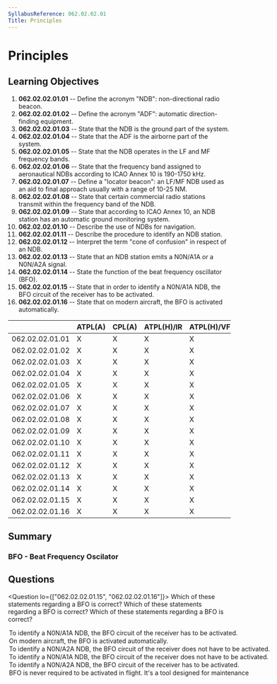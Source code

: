 ```yaml
---
SyllabusReference: 062.02.02.01
Title: Principles
---
```


# Principles

## Learning Objectives

1. **062.02.02.01.01** -- Define the acronym "NDB": non-directional radio
   beacon.
2. **062.02.02.01.02** -- Define the acronym "ADF": automatic direction-finding
   equipment.
3. **062.02.02.01.03** -- State that the NDB is the ground part of the system.
4. **062.02.02.01.04** -- State that the ADF is the airborne part of the system.
5. **062.02.02.01.05** -- State that the NDB operates in the LF and MF frequency
   bands.
6. **062.02.02.01.06** -- State that the frequency band assigned to aeronautical
   NDBs according to ICAO Annex 10 is 190-1750 kHz.
7. **062.02.02.01.07** -- Define a "locator beacon": an LF/MF NDB used as an aid
   to final approach usually with a range of 10-25 NM.
8. **062.02.02.01.08** -- State that certain commercial radio stations transmit
   within the frequency band of the NDB.
9. **062.02.02.01.09** -- State that according to ICAO Annex 10, an NDB station
   has an automatic ground monitoring system.
10. **062.02.02.01.10** -- Describe the use of NDBs for navigation.
11. **062.02.02.01.11** -- Describe the procedure to identify an NDB station.
12. **062.02.02.01.12** -- Interpret the term "cone of confusion" in respect of
    an NDB.
13. **062.02.02.01.13** -- State that an NDB station emits a N0N/A1A or a
    N0N/A2A signal.
14. **062.02.02.01.14** -- State the function of the beat frequency oscillator
    (BFO).
15. **062.02.02.01.15** -- State that in order to identify a N0N/A1A NDB, the
    BFO circuit of the receiver has to be activated.
16. **062.02.02.01.16** -- State that on modern aircraft, the BFO is activated
    automatically.

|                 | ATPL(A) | CPL(A) | ATPL(H)/IR | ATPL(H)/VFR | CPL(H) | IR  | CBIR(A) |
| --------------- | ------- | ------ | ---------- | ----------- | ------ | --- | ------- |
| 062.02.02.01.01 | X       | X      | X          | X           | X      | X   | X       |
| 062.02.02.01.02 | X       | X      | X          | X           | X      | X   | X       |
| 062.02.02.01.03 | X       | X      | X          | X           | X      | X   | X       |
| 062.02.02.01.04 | X       | X      | X          | X           | X      | X   | X       |
| 062.02.02.01.05 | X       | X      | X          | X           | X      | X   | X       |
| 062.02.02.01.06 | X       | X      | X          | X           | X      | X   | X       |
| 062.02.02.01.07 | X       | X      | X          | X           | X      | X   | X       |
| 062.02.02.01.08 | X       | X      | X          | X           | X      | X   | X       |
| 062.02.02.01.09 | X       | X      | X          | X           | X      | X   | X       |
| 062.02.02.01.10 | X       | X      | X          | X           | X      | X   | X       |
| 062.02.02.01.11 | X       | X      | X          | X           | X      | X   | X       |
| 062.02.02.01.12 | X       | X      | X          | X           | X      | X   | X       |
| 062.02.02.01.13 | X       | X      | X          | X           | X      | X   | X       |
| 062.02.02.01.14 | X       | X      | X          | X           | X      | X   | X       |
| 062.02.02.01.15 | X       | X      | X          | X           | X      | X   | X       |
| 062.02.02.01.16 | X       | X      | X          | X           | X      | X   | X       |

## Summary

### BFO - Beat Frequency Oscilator

## Questions

<Question lo={["062.02.02.01.15", "062.02.02.01.16"]}>
  <Text variant="oneCorrect">
    Which of these statements regarding a BFO is correct?
  </Text>
  <Text variant="oneTwo">
    Which of these statements regarding a BFO is correct?
  </Text>
  <Text variant="multipleCorrect" select={4}>
    Which of these statements regarding a BFO is correct?
  </Text>
  <Option subject={[[]]}>
    To identify a N0N/A1A NDB, the BFO circuit of the receiver has to be
    activated.
  </Option>
  <Option subject={[[]]}>
    On modern aircraft, the BFO is activated automatically.
  </Option>
  <Option subject={[[]]}>
    To identify a N0N/A2A NDB, the BFO circuit of the receiver does not have to
    be activated.
  </Option>
  <Option>
    To identify a N0N/A1A NDB, the BFO circuit of the receiver does not have to
    be activated.
  </Option>
  <Option>
    To identify a N0N/A2A NDB, the BFO circuit of the receiver has to be
    activated.
  </Option>
  <Option>
    BFO is never required to be activated in flight. It's a tool designed for
    maintenance
  </Option>
</Question>

